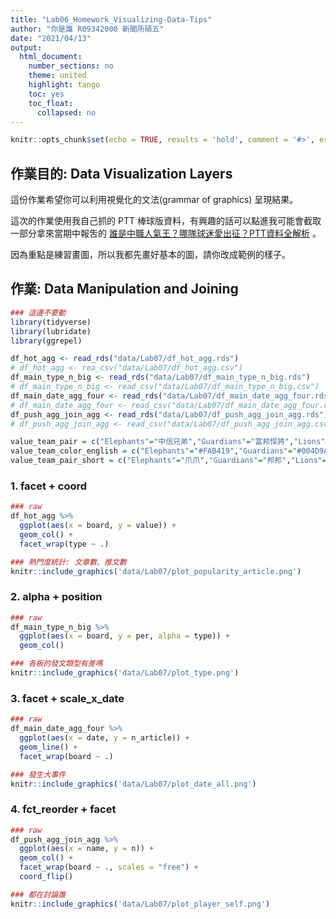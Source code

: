 ```yaml
---
title: "Lab06_Homework_Visualizing-Data-Tips"
author: "你是誰 R09342000 新聞所碩五"
date: "2021/04/13"
output:
  html_document:
    number_sections: no
    theme: united
    highlight: tango
    toc: yes
    toc_float:
      collapsed: no
---
```


```r
knitr::opts_chunk$set(echo = TRUE, results = 'hold', comment = '#>', error = TRUE)
```

## 作業目的: Data Visualization Layers

這份作業希望你可以利用視覺化的文法(grammar of graphics) 呈現結果。

這次的作業使用我自己抓的 PTT 棒球版資料，有興趣的話可以點進我可能會截取一部分拿來當期中報吿的 [誰是中職人氣王？哪隊球迷愛出征？PTT資料全解析](https://medium.com/dd-story-hub/%E4%B8%AD%E8%8F%AF%E8%81%B7%E6%A3%92-ptt%E6%95%B8%E6%93%9A-13778b43234a) 。

因為重點是練習畫圖，所以我都先畫好基本的圖，請你改成範例的樣子。

## 作業: Data Manipulation and Joining

```r
### 這邊不要動
library(tidyverse)
library(lubridate)
library(ggrepel)

df_hot_agg <- read_rds("data/Lab07/df_hot_agg.rds")
# df_hot_agg <- rea_csv("data/Lab07/df_hot_agg.csv")
df_main_type_n_big <- read_rds("data/Lab07/df_main_type_n_big.rds")
# df_main_type_n_big <- read_csv("data/Lab07/df_main_type_n_big.csv")
df_main_date_agg_four <- read_rds("data/Lab07/df_main_date_agg_four.rds")
# df_main_date_agg_four <- read_csv("data/Lab07/df_main_date_agg_four.csv")
df_push_agg_join_agg <- read_rds("data/Lab07/df_push_agg_join_agg.rds")
# df_push_agg_join_agg <- read_csv("data/Lab07/df_push_agg_join_agg.csv")

value_team_pair = c("Elephants"="中信兄弟","Guardians"="富邦悍將","Lions"="統一獅","Monkeys"="樂天桃猿","Dragons"="味全龍")
value_team_color_english = c("Elephants"="#FAB419","Guardians"="#004D9A","Monkeys"="#990036","Lions"="#FF8000","Dragons"="#D71010")
value_team_pair_short = c("Elephants"="爪爪","Guardians"="邦邦","Lions"="喵喵","Monkeys"="吱吱")

```

### 1. facet + coord

```r
### raw
df_hot_agg %>%
  ggplot(aes(x = board, y = value)) +
  geom_col() +
  facet_wrap(type ~ .)

### 熱門度統計: 文章數、推文數
knitr::include_graphics('data/Lab07/plot_popularity_article.png')
```

### 2. alpha + position

```r
### raw
df_main_type_n_big %>%
  ggplot(aes(x = board, y = per, alpha = type)) +
  geom_col()

### 各板的發文類型有差嗎
knitr::include_graphics('data/Lab07/plot_type.png')

```

### 3. facet + scale_x_date

```r
### raw
df_main_date_agg_four %>%
  ggplot(aes(x = date, y = n_article)) +
  geom_line() +
  facet_wrap(board ~ .)

### 發生大事件
knitr::include_graphics('data/Lab07/plot_date_all.png')
```

### 4. fct_reorder + facet

```r
### raw
df_push_agg_join_agg %>%
  ggplot(aes(x = name, y = n)) +
  geom_col() +
  facet_wrap(board ~ ., scales = "free") +
  coord_flip()

### 都在討論誰
knitr::include_graphics('data/Lab07/plot_player_self.png')
```